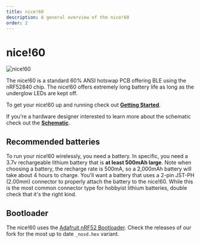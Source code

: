 ```yaml
---
title: nice!60
description: A general overview of the nice!60
order: 2
---
```


# nice!60

![nice!60](../_images/nice60.jpg)

The nice!60 is a standard 60% ANSI hotswap PCB offering BLE using the nRF52840 chip. 
The nice!60 offers extremely long battery life as long as the underglow LEDs are kept off. 

To get your nice!60 up and running check out [**Getting Started**](/docs/nice-60/getting-started).

If you're a hardware designer interested to learn more about the schematic check out the [**Schematic**](/docs/nice-60/schematic).

## Recommended batteries

To run your nice!60 wirelessly, you need a battery. 
In specific, you need a 3.7v rechargeable lithium battery that is **at least 500mAh large**. 
Note when choosing a battery, the recharge rate is 500mA, so a 2,000mAh battery will take about 4 hours to charge. 
You'll want a battery that uses a 2-pin JST-PH (2.00mm) connector to properly attach the battery to the nice!60. 
While this is the most common connector type for hobbyist lithium batteries, double check that it's the right kind.

## Bootloader

The nice!60 uses the [Adafruit nRF52 Bootloader](https://github.com/Nice-Keyboards/Adafruit_nRF52_Bootloader). Check the releases of our fork for the most up to date `_nosd.hex` variant.
